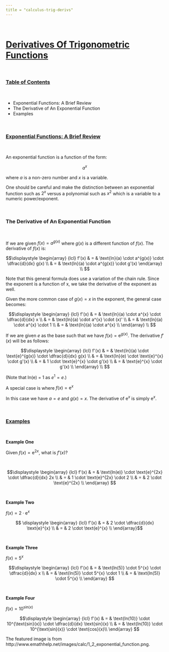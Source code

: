 ```yaml
---
title = "calculus-trig-derivs"
---
```


&nbsp;

# <u>Derivatives Of Trigonometric Functions</u>

&nbsp;


### <u>Table of Contents</u>

&nbsp;

* Exponential Functions: A Brief Review
* The Derivative of An Exponential Function
* Examples

&nbsp;

### <u>Exponential Functions: A Brief Review</u>

&nbsp;

An exponential function is a function of the form:

$$\displaystyle a^{x}$$

where $a$ is a non-zero number and $x$ is a variable.

One should be careful and make the distinction between an exponential function such as $2^x$ versus a polynomial such as $x^2$ which is a variable to a numeric power/exponent.

&nbsp;

### The Derivative of An Exponential Function

&nbsp;

If we are given $f(x) = a^{g(x)}$ where $g(x)$ is a different function of $f(x)$. The derivative of $f(x)$ is:

$$\displaystyle \begin{array} {lcl} f'(x) & = & \text{ln}(a) \cdot a^{g(x)} \cdot \dfrac{d}{dx} g(x) \\ & = & \text{ln}(a) \cdot a^{g(x)} \cdot g'(x) \end{array} \\ $$

Note that this general formula does use a variation of the chain rule. Since the exponent is a function of x, we take the derivative of the exponent as well.

Given the more common case of $g(x) = x$ in the exponent, the general case becomes:

$$\displaystyle \begin{array} {lcl} f'(x) & = & \text{ln}(a) \cdot a^{x} \cdot \dfrac{d}{dx} x \\ & = & \text{ln}(a) \cdot a^{x} \cdot (x)' \\ & = & \text{ln}(a) \cdot a^{x} \cdot 1 \\ & = & \text{ln}(a) \cdot a^{x} \\ \end{array} \\ $$

If we are given $e$ as the base such that we have $f(x) = \text{e}^{g(x)}$. The derivative $f'(x)$ will be as follows:

$$\displaystyle \begin{array} {lcl} f'(x) & = & \text{ln}(a) \cdot \text{e}^{g(x)} \cdot \dfrac{d}{dx} g(x) \\ & = & \text{ln}(e) \cdot \text{e}^{x} \cdot g'(x) \\ & = & 1 \cdot \text{e}^{x} \cdot g'(x) \\ & = & \text{e}^{x} \cdot g'(x) \\ \end{array} \\ $$

(Note that ln(e) = 1 as $e^{1} = e$.)

A special case is where $f(x) = \text{e}^{x}$

In this case we have $a = e$ and $g(x) = x$. The derivative of $\text{e}^{x}$ is simply $\text{e}^{x}$.

&nbsp;

### <u>Examples</u>

&nbsp;

**Example One**

Given $f(x) = \text{e}^{2x}$, what is $f'(x)$?

&nbsp;

$$\displaystyle \begin{array} {lcl} f'(x) & = & \text{ln(e)} \cdot \text{e}^{2x} \cdot \dfrac{d}{dx} 2x \\ & = & 1 \cdot \text{e}^{2x} \cdot 2 \\ & = & 2 \cdot \text{e}^{2x} \\ \end{array} $$

&nbsp;

**Example Two** 

$f(x) = 2 \cdot \text{e}^{x}$

$$ \displaystyle \begin{array} {lcl} f'(x) & = & 2 \cdot \dfrac{d}{dx} \text{e}^{x} \\ & = & 2 \cdot \text{e}^{x} \\ \end{array}$$

&nbsp;

**Example Three** 

$f(x) = 5^{x}$

$$\displaystyle \begin{array} {lcl} f'(x) & = & \text{ln(5)} \cdot 5^{x} \cdot \dfrac{d}{dx} x \\ & = & \text{ln(5)} \cdot 5^{x} \cdot 1 \\ & = & \text{ln(5)} \cdot 5^{x} \\ \end{array} $$

&nbsp;

**Example Four** 

$f(x) = 10^{\text{sin}(x)}$

$$\displaystyle \begin{array} {lcl} f'(x) & = & \text{ln(10)} \cdot 10^{\text{sin}(x)} \cdot \dfrac{d}{dx} \text{sin}(x) \\ & = & \text{ln(10)} \cdot 10^{\text{sin}(x)} \cdot \text{cos}(x)\\ \end{array} $$

The featured image is from http://www.emathhelp.net/images/calc/1_2_exponential_function.png.